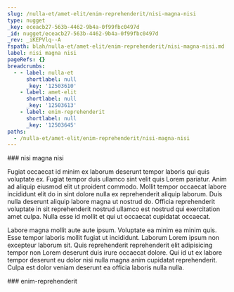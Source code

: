 ```yaml
---
slug: /nulla-et/amet-elit/enim-reprehenderit/nisi-magna-nisi
type: nugget
_key: eceacb27-563b-4462-9b4a-0f99fbc0497d
_id: nugget/eceacb27-563b-4462-9b4a-0f99fbc0497d
_rev: _iKEPVlq--A
fspath: blah/nulla-et/amet-elit/enim-reprehenderit/nisi-magna-nisi.md
label: nisi magna nisi
pageRefs: {}
breadcrumbs:
  - - label: nulla-et
      shortlabel: null
      _key: '12503610'
    - label: amet-elit
      shortlabel: null
      _key: '12503613'
    - label: enim-reprehenderit
      shortlabel: null
      _key: '12503645'
paths:
  - /nulla-et/amet-elit/enim-reprehenderit/nisi-magna-nisi
---
```


<NuggetArea>
<Nugget slug="/nulla-et/amet-elit/enim-reprehenderit/nisi-magna-nisi" type="nugget" _key="eceacb27-563b-4462-9b4a-0f99fbc0497d" _id="nugget/eceacb27-563b-4462-9b4a-0f99fbc0497d" _rev="_iKEPVlq--A" fspath="blah/nulla-et/amet-elit/enim-reprehenderit/nisi-magna-nisi.md" label="nisi magna nisi" paths="/nulla-et/amet-elit/enim-reprehenderit/nisi-magna-nisi">
<NuggetBody>
### nisi magna nisi

Fugiat occaecat id minim ex laborum deserunt tempor laboris qui quis voluptate ex. Fugiat tempor duis ullamco sint velit quis Lorem pariatur. Anim ad aliquip eiusmod elit ut proident commodo. Mollit tempor occaecat labore incididunt elit do in sint dolore nulla ex reprehenderit aliquip laborum. Duis nulla deserunt aliquip labore magna ut nostrud do. Officia reprehenderit voluptate in sit reprehenderit nostrud ullamco est nostrud qui exercitation amet culpa. Nulla esse id mollit et qui ut occaecat cupidatat occaecat.

Labore magna mollit aute aute ipsum. Voluptate ea minim ea minim quis. Esse tempor laboris mollit fugiat ut incididunt. Laborum Lorem ipsum non excepteur laborum sit. Quis reprehenderit reprehenderit elit adipisicing tempor non Lorem deserunt duis irure occaecat dolore. Qui id ut ex labore tempor deserunt eu dolor nisi nulla magna anim cupidatat reprehenderit. Culpa est dolor veniam deserunt ea officia laboris nulla nulla.

</NuggetBody>
<Breadcrumbs>
<Crumbs>
<Crumb _key="12503610" label="nulla-et" /><Crumb _key="12503613" label="amet-elit" /><Crumb _key="12503645" label="enim-reprehenderit" />
</Crumbs>
</Breadcrumbs>
</Nugget>

<NuggetsInbound>
</NuggetsInbound>
<NuggetsOutbound>
</NuggetsOutbound>
</NuggetArea>
<PassagesInbound>
<Passage direction="inbound" type="passage" _key="12503645" _id="passage/12503645" _rev="_iKEPVlm--_" label="enim-reprehenderit" passage="enim-reprehenderit" fspath="blah/nulla-et/amet-elit/enim-reprehenderit" paths="/nulla-et/amet-elit/enim-reprehenderit" slug="/nulla-et/amet-elit/enim-reprehenderit">
<NuggetBody>
### enim-reprehenderit

</NuggetBody>
<Breadcrumbs>
<Crumbs>
<Crumb _key="12503610" label="nulla-et" /><Crumb _key="12503613" label="amet-elit" />
</Crumbs>
</Breadcrumbs>
</Passage>

</PassagesInbound>
<PassagesOutbound>
</PassagesOutbound>
